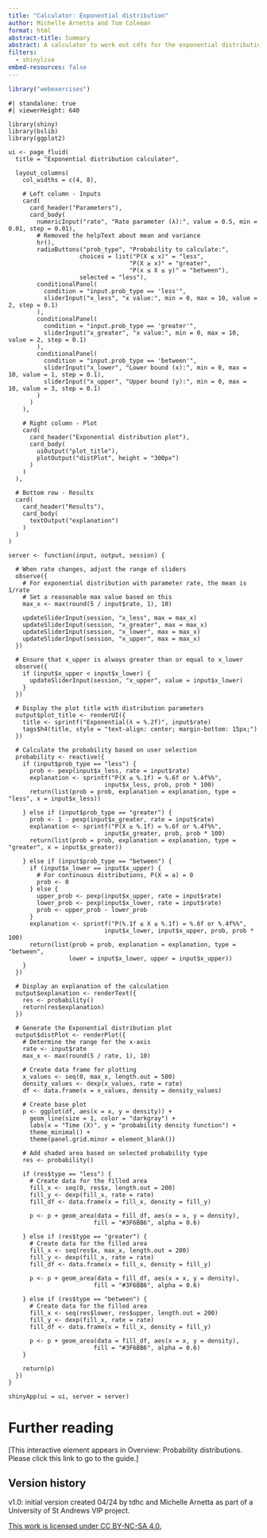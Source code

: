 ```yaml
---
title: "Calculator: Exponential distribution"
author: Michelle Arnetta and Tom Coleman
format: html
abstract-title: Summary
abstract: A calculator to work out cdfs for the exponential distribution.
filters: 
  - shinylive
embed-resources: false
---
```


```r
library("webexercises")
```


```shinylive-r
#| standalone: true
#| viewerHeight: 640

library(shiny)
library(bslib)
library(ggplot2)

ui <- page_fluid(
  title = "Exponential distribution calculator",
  
  layout_columns(
    col_widths = c(4, 8),
    
    # Left column - Inputs
    card(
      card_header("Parameters"),
      card_body(
        numericInput("rate", "Rate parameter (λ):", value = 0.5, min = 0.01, step = 0.01),
        # Removed the helpText about mean and variance
        hr(),
        radioButtons("prob_type", "Probability to calculate:",
                    choices = list("P(X ≤ x)" = "less", 
                                  "P(X ≥ x)" = "greater", 
                                  "P(x ≤ X ≤ y)" = "between"),
                    selected = "less"),
        conditionalPanel(
          condition = "input.prob_type == 'less'",
          sliderInput("x_less", "x value:", min = 0, max = 10, value = 2, step = 0.1)
        ),
        conditionalPanel(
          condition = "input.prob_type == 'greater'",
          sliderInput("x_greater", "x value:", min = 0, max = 10, value = 2, step = 0.1)
        ),
        conditionalPanel(
          condition = "input.prob_type == 'between'",
          sliderInput("x_lower", "Lower bound (x):", min = 0, max = 10, value = 1, step = 0.1),
          sliderInput("x_upper", "Upper bound (y):", min = 0, max = 10, value = 3, step = 0.1)
        )
      )
    ),
    
    # Right column - Plot
    card(
      card_header("Exponential distribution plot"),
      card_body(
        uiOutput("plot_title"),
        plotOutput("distPlot", height = "300px")
      )
    )
  ),
  
  # Bottom row - Results
  card(
    card_header("Results"),
    card_body(
      textOutput("explanation")
    )
  )
)

server <- function(input, output, session) {
  
  # When rate changes, adjust the range of sliders
  observe({
    # For exponential distribution with parameter rate, the mean is 1/rate
    # Set a reasonable max value based on this
    max_x <- max(round(5 / input$rate, 1), 10)
    
    updateSliderInput(session, "x_less", max = max_x)
    updateSliderInput(session, "x_greater", max = max_x)
    updateSliderInput(session, "x_lower", max = max_x)
    updateSliderInput(session, "x_upper", max = max_x)
  })
  
  # Ensure that x_upper is always greater than or equal to x_lower
  observe({
    if (input$x_upper < input$x_lower) {
      updateSliderInput(session, "x_upper", value = input$x_lower)
    }
  })
  
  # Display the plot title with distribution parameters
  output$plot_title <- renderUI({
    title <- sprintf("Exponential(λ = %.2f)", input$rate)
    tags$h4(title, style = "text-align: center; margin-bottom: 15px;")
  })
  
  # Calculate the probability based on user selection
  probability <- reactive({
    if (input$prob_type == "less") {
      prob <- pexp(input$x_less, rate = input$rate)
      explanation <- sprintf("P(X ≤ %.1f) = %.6f or %.4f%%", 
                           input$x_less, prob, prob * 100)
      return(list(prob = prob, explanation = explanation, type = "less", x = input$x_less))
      
    } else if (input$prob_type == "greater") {
      prob <- 1 - pexp(input$x_greater, rate = input$rate)
      explanation <- sprintf("P(X ≥ %.1f) = %.6f or %.4f%%", 
                           input$x_greater, prob, prob * 100)
      return(list(prob = prob, explanation = explanation, type = "greater", x = input$x_greater))
      
    } else if (input$prob_type == "between") {
      if (input$x_lower == input$x_upper) {
        # For continuous distributions, P(X = a) = 0
        prob <- 0
      } else {
        upper_prob <- pexp(input$x_upper, rate = input$rate)
        lower_prob <- pexp(input$x_lower, rate = input$rate)
        prob <- upper_prob - lower_prob
      }
      explanation <- sprintf("P(%.1f ≤ X ≤ %.1f) = %.6f or %.4f%%", 
                           input$x_lower, input$x_upper, prob, prob * 100)
      return(list(prob = prob, explanation = explanation, type = "between", 
                 lower = input$x_lower, upper = input$x_upper))
    }
  })
  
  # Display an explanation of the calculation
  output$explanation <- renderText({
    res <- probability()
    return(res$explanation)
  })
  
  # Generate the Exponential distribution plot
  output$distPlot <- renderPlot({
    # Determine the range for the x-axis
    rate <- input$rate
    max_x <- max(round(5 / rate, 1), 10)
    
    # Create data frame for plotting
    x_values <- seq(0, max_x, length.out = 500)
    density_values <- dexp(x_values, rate = rate)
    df <- data.frame(x = x_values, density = density_values)
    
    # Create base plot
    p <- ggplot(df, aes(x = x, y = density)) +
      geom_line(size = 1, color = "darkgray") +
      labs(x = "Time (X)", y = "probability density function") +
      theme_minimal() +
      theme(panel.grid.minor = element_blank())
    
    # Add shaded area based on selected probability type
    res <- probability()
    
    if (res$type == "less") {
      # Create data for the filled area
      fill_x <- seq(0, res$x, length.out = 200)
      fill_y <- dexp(fill_x, rate = rate)
      fill_df <- data.frame(x = fill_x, density = fill_y)
      
      p <- p + geom_area(data = fill_df, aes(x = x, y = density), 
                        fill = "#3F6BB6", alpha = 0.6)
      
    } else if (res$type == "greater") {
      # Create data for the filled area
      fill_x <- seq(res$x, max_x, length.out = 200)
      fill_y <- dexp(fill_x, rate = rate)
      fill_df <- data.frame(x = fill_x, density = fill_y)
      
      p <- p + geom_area(data = fill_df, aes(x = x, y = density), 
                        fill = "#3F6BB6", alpha = 0.6)
      
    } else if (res$type == "between") {
      # Create data for the filled area
      fill_x <- seq(res$lower, res$upper, length.out = 200)
      fill_y <- dexp(fill_x, rate = rate)
      fill_df <- data.frame(x = fill_x, density = fill_y)
      
      p <- p + geom_area(data = fill_df, aes(x = x, y = density), 
                        fill = "#3F6BB6", alpha = 0.6)
    }
    
    return(p)
  })
}

shinyApp(ui = ui, server = server)
```

# Further reading {-}

[This interactive element appears in Overview: Probability distributions. Please click this link to go to the guide.]

## Version history {-}

v1.0: initial version created 04/24 by tdhc and Michelle Arnetta as part of a University of St Andrews VIP project.
  
[This work is licensed under CC BY-NC-SA 4.0.](https://creativecommons.org/licenses/by-nc-sa/4.0/?ref=chooser-v1)



